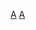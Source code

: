 {{Commonscat|Alumni of the University of Texas at Austin}}

[[Category:德州大學校友|A]]
[[Category:德州大學奧斯汀分校|A]]